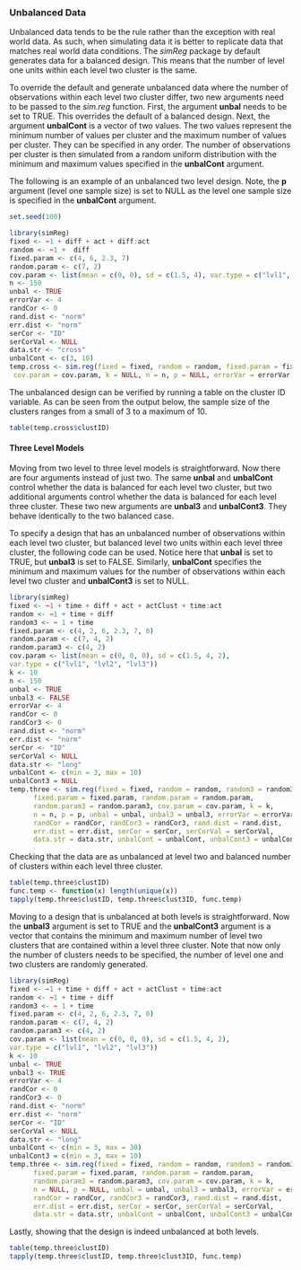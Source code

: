 ### Unbalanced Data

Unbalanced data tends to be the rule rather than the exception with real world data. As such, when simulating data it is better to replicate data that matches real world data conditions. The *simReg* package by default generates data for a balanced design. This means that the number of level one units within each level two cluster is the same.

To override the default and generate unbalanced data where the number of observations within each level two cluster differ, two new arguments need to be passed to the *sim.reg* function. First, the argument **unbal** needs to be set to TRUE. This overrides the default of a balanced design. Next, the argument **unbalCont** is a vector of two values. The two values represent the minimum number of values per cluster and the maximum number of values per cluster. They can be specified in any order. The number of observations per cluster is then simulated from a random uniform distribution with the minimum and maximum values specified in the **unbalCont** argument.

The following is an example of an unbalanced two level design. Note, the **p** argument (level one sample size) is set to NULL as the level one sample size is specified in the **unbalCont** argument.

```r
set.seed(100)
```

```r
library(simReg)
fixed <- ~1 + diff + act + diff:act
random <- ~1 +  diff
fixed.param <- c(4, 6, 2.3, 7)
random.param <- c(7, 2)
cov.param <- list(mean = c(0, 0), sd = c(1.5, 4), var.type = c("lvl1", "lvl2"))
n <- 150
unbal <- TRUE
errorVar <- 4
randCor <- 0
rand.dist <- "norm"
err.dist <- "norm"
serCor <- "ID"
serCorVal <- NULL
data.str <- "cross"
unbalCont <- c(3, 10)
temp.cross <- sim.reg(fixed = fixed, random = random, fixed.param = fixed.param, random.param = random.param,
 cov.param = cov.param, k = NULL, n = n, p = NULL, errorVar = errorVar, randCor = randCor, rand.dist = rand.dist, err.dist = err.dist, serCor = serCor, serCorVal = serCorVal, data.str = data.str, unbal = TRUE, unbalCont = unbalCont)
```

The unbalanced design can be verified by running a table on the cluster ID variable. As can be seen from the output below, the sample size of the clusters ranges from a small of 3 to a maximum of 10.
```r
table(temp.cross$clustID)
```

#### Three Level Models
Moving from two level to three level models is straightforward. Now there are four arguments instead of just two. The same **unbal** and **unbalCont** control whether the data is balanced for each level two cluster, but two additional arguments control whether the data is balanced for each level three cluster. These two new arguments are **unbal3** and **unbalCont3**. They behave identically to the two balanced case.

To specify a design that has an unbalanced number of observations within each level two cluster, but balanced level two units within each level three cluster, the following code can be used. Notice here that **unbal** is set to TRUE, but **unbal3** is set to FALSE. Similarly, **unbalCont** specifies the minimum and maximum values for the number of observations within each level two cluster and **unbalCont3** is set to NULL.
```r
library(simReg)
fixed <- ~1 + time + diff + act + actClust + time:act
random <- ~1 + time + diff
random3 <- ~ 1 + time
fixed.param <- c(4, 2, 6, 2.3, 7, 0)
random.param <- c(7, 4, 2)
random.param3 <- c(4, 2)
cov.param <- list(mean = c(0, 0, 0), sd = c(1.5, 4, 2),
var.type = c("lvl1", "lvl2", "lvl3"))
k <- 10
n <- 150
unbal <- TRUE
unbal3 <- FALSE
errorVar <- 4
randCor <- 0
randCor3 <- 0
rand.dist <- "norm"
err.dist <- "norm"
serCor <- "ID"
serCorVal <- NULL
data.str <- "long"
unbalCont <- c(min = 3, max = 10)
unbalCont3 = NULL
temp.three <- sim.reg(fixed = fixed, random = random, random3 = random3,
      fixed.param = fixed.param, random.param = random.param, 
      random.param3 = random.param3, cov.param = cov.param, k = k,
      n = n, p = p, unbal = unbal, unbal3 = unbal3, errorVar = errorVar,
      randCor = randCor, randCor3 = randCor3, rand.dist = rand.dist,
      err.dist = err.dist, serCor = serCor, serCorVal = serCorVal, 
      data.str = data.str, unbalCont = unbalCont, unbalCont3 = unbalCont3)
```

Checking that the data are as unbalanced at level two and balanced number of clusters within each level three cluster.
```r
table(temp.three$clustID)
func.temp <- function(x) length(unique(x))
tapply(temp.three$clustID, temp.three$clust3ID, func.temp)
```

Moving to a design that is unbalanced at both levels is straightforward. Now the **unbal3** argument is set to TRUE and the **unbalCont3** argument is a vector that contains the minimum and maximum number of level two clusters that are contained within a level three cluster. Note that now only the number of clusters needs to be specified, the number of level one and two clusters are randomly generated.
```r
library(simReg)
fixed <- ~1 + time + diff + act + actClust + time:act
random <- ~1 + time + diff
random3 <- ~ 1 + time
fixed.param <- c(4, 2, 6, 2.3, 7, 0)
random.param <- c(7, 4, 2)
random.param3 <- c(4, 2)
cov.param <- list(mean = c(0, 0, 0), sd = c(1.5, 4, 2),
var.type = c("lvl1", "lvl2", "lvl3"))
k <- 10
unbal <- TRUE
unbal3 <- TRUE
errorVar <- 4
randCor <- 0
randCor3 <- 0
rand.dist <- "norm"
err.dist <- "norm"
serCor <- "ID"
serCorVal <- NULL
data.str <- "long"
unbalCont <- c(min = 3, max = 30)
unbalCont3 = c(min = 3, max = 10)
temp.three <- sim.reg(fixed = fixed, random = random, random3 = random3,
      fixed.param = fixed.param, random.param = random.param, 
      random.param3 = random.param3, cov.param = cov.param, k = k,
      n = NULL, p = NULL, unbal = unbal, unbal3 = unbal3, errorVar = errorVar,
      randCor = randCor, randCor3 = randCor3, rand.dist = rand.dist,
      err.dist = err.dist, serCor = serCor, serCorVal = serCorVal, 
      data.str = data.str, unbalCont = unbalCont, unbalCont3 = unbalCont3)
```

Lastly, showing that the design is indeed unbalanced at both levels.
```r
table(temp.three$clustID)
tapply(temp.three$clustID, temp.three$clust3ID, func.temp)
```



